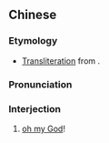 {{also|喔麦尬}}
==Chinese==
{{zh-forms|s=喔麦尬}}

===Etymology===
* [[transliteration|Transliteration]] from {{etyl|en|zh}} {{m|en|oh my God}}.

===Pronunciation===
{{zh-pron
|m=omàigà
|cat=intj
}}

===Interjection===
{{zh-interj}}

# {{lb|zh|slang}} [[oh my God]]!